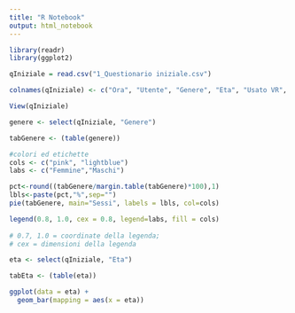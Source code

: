 ```yaml
---
title: "R Notebook"
output: html_notebook
---
```

```r
library(readr)
library(ggplot2)
```

```r
qIniziale = read.csv("1_Questionario iniziale.csv")

colnames(qIniziale) <- c("Ora", "Utente", "Genere", "Eta", "Usato VR", "Ore VR", "Videogiochi")

View(qIniziale)
```

```r
genere <- select(qIniziale, "Genere")

tabGenere <- (table(genere))

#colori ed etichette
cols <- c("pink", "lightblue")
labs <- c("Femmine","Maschi")

pct<-round((tabGenere/margin.table(tabGenere)*100),1)
lbls<-paste(pct,"%",sep="")
pie(tabGenere, main="Sessi", labels = lbls, col=cols)

legend(0.8, 1.0, cex = 0.8, legend=labs, fill = cols)
 
# 0.7, 1.0 = coordinate della legenda;
# cex = dimensioni della legenda
```
```r
eta <- select(qIniziale, "Eta")

tabEta <- (table(eta))

ggplot(data = eta) +
  geom_bar(mapping = aes(x = eta))
```





